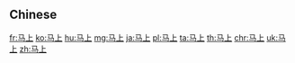 {{also|馬上}}
==Chinese==
{{zh-see|馬上}}

[[fr:马上]]
[[ko:马上]]
[[hu:马上]]
[[mg:马上]]
[[ja:马上]]
[[pl:马上]]
[[ta:马上]]
[[th:马上]]
[[chr:马上]]
[[uk:马上]]
[[zh:马上]]